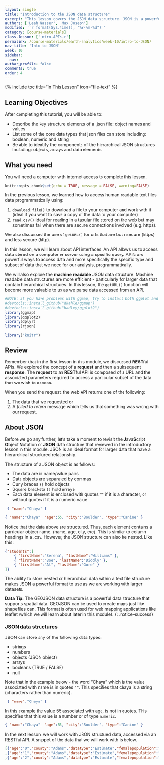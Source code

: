 ```yaml
---
layout: single
title: "Introduction to the JSON data structure"
excerpt: "This lesson covers the JSON data structure. JSON is a powerful text based format that supports hierarchical data structures. It is the core structure used to create geoJSON which is a spatial version of json that can be used to create maps. JSON is preferred for use over .csv files for data structures as it has been proven to be more efficient - particulary as data size becomes large."
authors: ['Leah Wasser', 'Max Joseph']
modified: '`r format(Sys.time(), "%Y-%m-%d")`'
category: [course-materials]
class-lesson: ['intro-APIs-r']
permalink: /course-materials/earth-analytics/week-10/intro-to-JSON/
nav-title: 'Into to JSON'
week: 10
sidebar:
  nav:
author_profile: false
comments: true
order: 4
---
```



{% include toc title="In This Lesson" icon="file-text" %}

<div class='notice--success' markdown="1">

## <i class="fa fa-graduation-cap" aria-hidden="true"></i> Learning Objectives

After completing this tutorial, you will be able to:

* Describe the key structure elements of a .json file: object names and values
* List some of the core data types that json files can store including: boolean, numeric and string
* Be able to identify the components of the hierarchical JSON structures including: objects, arrays and data elements.

## <i class="fa fa-check-square-o fa-2" aria-hidden="true"></i> What you need

You will need a computer with internet access to complete this lesson.

</div>

```r
knitr::opts_chunk$set(echo = TRUE, message = FALSE, warning=FALSE)

```

In the previous lesson, we learned how to access human readable text files data
programmatically using:

1. `download.file()` to download a file to your computer and work with it (ideal if you want to save a copy of the data to your computer)
1. `read.csv()` ideal for reading in a tabular file stored on the web but may sometimes fail when there are secure connections involved (e.g. https).

We also discussed the use of `getURL()` for urls that are both secure (https) and
less secure (http).

In this lesson, we will learn about API interfaces. An API allows us to access
data stored on a computer or server using a specific query. API's are powerful
ways to access data and more specifically the specific type and subset of data
that we need for our analysis, programmatically.

We will also explore the **machine readable** JSON data structure. Machine readable
data structures are more efficient - particularly for larger data that contain
hierarchical structures. In this lesson, the `getURL()`
function will become more valuable to us as we parse data accessed from an API.

```r
#NOTE: if you have problems with ggmap, try to install both ggplot and ggmap from github
#devtools::install_github("dkahle/ggmap")
#devtools::install_github("hadley/ggplot2")
library(ggmap)
library(ggplot2)
library(dplyr)
library(rjson)
```

```r
library("knitr")
```

## Review

Remember that in the first lesson in this module, we discussed **REST**ful APIs.
We explored the concept of a **request** and then a subsequent
**response**. The **request** to an **REST**ful API is composed of a URL and the
associated parameters required to access a particular subset of the data that we
wish to access.

When you send the request, the web API returns one of the following:

 1. The data that we requested or
 2. A *failed to return* message which tells us that something was wrong with our request.


## About JSON
Before we go any further, let's take a moment to revisit the **J**ava**S**cript
**O**bject **N**otation or **JSON** data structure that reviewed in the introductory
lesson in this module. JSON is an ideal format for larger data that
 have a hierarchical structured relationship.

The structure of a JSON object is as follows:

* The data are in name/value pairs
* Data objects are separated by commas
* Curly braces `{}` hold objects
* Square brackets `[]` hold arrays
* Each data element is enclosed with quotes `""` if it is a character, or without quotes if it is a numeric value

```json
 { "name":"Chaya" }
```

```json
{ "name":"Chaya", "age":55, "city":"Boulder", "type":"Canine" }
```

Notice that the data above are structured. Thus, each element contains a particular
object name. (name, age, city, etc). This is similar to column headings in a .csv.
However, the JSON structure can also be nested. Like this:

```json
{"students":[
    { "firstName":"Serena", "lastName":"Williams" },
    { "firstName":"Boe", "lastName":"Diddly" },
    { "firstName":"Al", "lastName":"Gore" }
]}
```

The ability to store nested or hierarchical data within a text file structure makes
JSON a powerful format to use as we are working with larger datasets.

<i class="fa fa-lightbulb-o" aria-hidden="true"></i> **Data Tip:** The GEOJSON
data structure is a powerful data structure that supports spatial data. GEOJSON
can be used to create maps just like shapefiles can. This format is often used
for web mapping applications like leaflet (which we will learn about later in
this module).
{: .notice--success}


### JSON data structures

JSON can store any of the following data types:

* strings
* numbers
* objects (JSON object)
* arrays
* booleans (TRUE / FALSE)
* null

Note that in the example below - the word "Chaya" which is the value associated with
name is in quotes `""`. This specifies that chaya is a string (characters rather
than numeric).

```json
 { "name":"Chaya" }
```

In this example the value 55 associated with age, is not in quotes. This specifies
that this value is a number or of type `numeric`.

```json
{ "name":"Chaya", "age":55, "city":"Boulder", "type":"Canine" }
```

In the next lesson, we will work with JSON structued data, accessed via an RESTful
API. A snippet of the data that we will work with is below.

```json
[{"age":"0","county":"Adams","datatype":"Estimate","femalepopulation":"2404","fipscode":"1","malepopulation":"2354","totalpopulation":"4758","year":"1990"}
,{"age":"1","county":"Adams","datatype":"Estimate","femalepopulation":"2375","fipscode":"1","malepopulation":"2345","totalpopulation":"4720","year":"1990"}
,{"age":"2","county":"Adams","datatype":"Estimate","femalepopulation":"2219","fipscode":"1","malepopulation":"2413","totalpopulation":"4632","year":"1990"}
```
